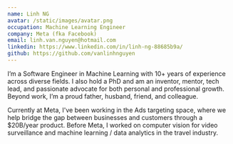 ```yaml
---
name: Linh NG
avatar: /static/images/avatar.png
occupation: Machine Learning Engineer
company: Meta (fka Facebook)
email: linh.van.nguyen@hotmail.com
linkedin: https://www.linkedin.com/in/linh-ng-88685b9a/
github: https://github.com/vanlinhnguyen
---
```


I’m a Software Engineer in Machine Learning with 10+ years of experience across diverse fields. I also hold a PhD and am an inventor, mentor, tech lead, and passionate advocate for both personal and professional growth. Beyond work, I’m a proud father, husband, friend, and colleague.

Currently at Meta, I've been working in the Ads targeting space, where we help bridge the gap between businesses and customers through a $20B/year product. Before Meta, I worked on computer vision for video surveillance and machine learning / data analytics in the travel industry.
